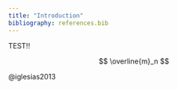 ```yaml
---
title: "Introduction"
bibliography: references.bib
---
```


TEST!!

$$
\overline{m}_n
$$

@iglesias2013
